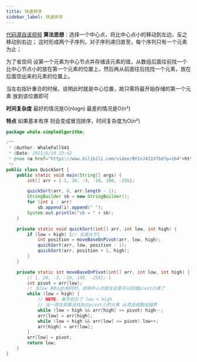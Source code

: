 ```yaml
---
title: 快速排序
sidebar_label: 快速排序
---
```

 

[代码源自该视频](https://www.bilibili.com/video/BV1nJ411V7bd?p=164)
**算法思想**：选择一个中心点，将比中心点小的移动到左边，反之移动到右边；
这时形成两个子序列，对子序列递归直至，每个序列只有一个元素为止；

为了省空间 设第一个元素为中心节点并存储该元素的值，从数组后面往前找一个
比中心节点小的放在第一个元素的位置上，然后再从前面往后找找一个元素，放在
后面空出来的元素的位置上。 

当左右指针重合的时候，说明此时就是中心位置，故只需将最开始存储的第一个元素
放到该位置即可

**时间复杂度** 最好的情况是O(nlogn) 最差的情况是O(n²) 

**特点** 如果基本有序 则会变成冒泡排序，时间复杂度为O(n²)

```java
package whale.simpleAlgorithm;

/**
 * @Author: WhaleFall541
 * @Date: 2021/6/10 22:42
 * @see <a href="https://www.bilibili.com/video/BV1nJ411V7bd?p=164">https://www.bilibili.com/video/BV1nJ411V7bd?p=164</a>
 */
public class QuickSort {
    public static void main(String[] args) {
        int[] arr = {-1, 20, -3, -10, 100, -255};

        quickSort(arr, 0, arr.length - 1);
        StringBuilder sb = new StringBuilder();
        for (int i : arr)
            sb.append(i).append(" ");
        System.out.println("sb = " + sb);
    }

    private static void quickSort(int[] arr, int low, int high) {
        if (low < high) {// 长度大于1
            int position = moveBaseOnPivot(arr, low, high);
            quickSort(arr, low, position - 1);
            quickSort(arr, position + 1, high);
        }
    }

    private static int moveBaseOnPivot(int[] arr, int low, int high) {
        // {, 20, -3, -10, 100, -255};-1
        int pivot = arr[low];
        // 当low 和high相同时，说明中心点就在这里可以回填pivot元素了
        while (low < high) {
            // NOTE: 条件别忘了 low < high
            // 当一直往前都没找到比pivot小的元素 从而造成数组越界
            while (low < high && arr[high] >= pivot) high--;
            arr[low] = arr[high];
            while (low < high && arr[low] <= pivot) low++;
            arr[high] = arr[low];
        }
        arr[low] = pivot;
        return low;
    }
}

```
